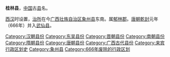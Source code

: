 '''桂林县'''，[[中国|中国]]古[[县|县]]名。

[[西汉|西汉]]时设置，[[治所|治所]]在今[[广西壮族自治区|广西壮族自治区]][[象州县|象州县]]东南。属[[郁林郡|郁林郡]]。[[唐朝|唐朝]][[乾封|乾封]]元年（666年）并入[[武仙县|武仙县]]。

{{广西行政区划小作品}}
{{DEFAULTSORT:G}}
[[Category:汉朝县份|Category:汉朝县份]]
[[Category:东吴县份|Category:东吴县份]]
[[Category:晋朝县份|Category:晋朝县份]]
[[Category:南朝县份|Category:南朝县份]]
[[Category:隋朝县份|Category:隋朝县份]]
[[Category:唐朝县份|Category:唐朝县份]]
[[Category:广西古代县份|Category:广西古代县份]]
[[Category:来宾行政区划史|Category:来宾行政区划史]]
[[Category:象州县|Category:象州县]]
[[Category:666年废除的行政区划|Category:666年废除的行政区划]]
